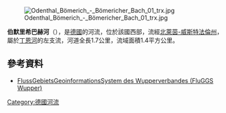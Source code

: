 {{Refimprove|time=2020-07-16T03:45:02+00:00}}
{{Coord|51.066896|N|7.177114|E|display=title}}

[[Image:Odenthal_Bömerich_-_Bömericher_Bach_01_trx.jpg|right]]

'''伯默里希巴赫河'''（{{lang-de|Bömericher Bach}}），是[[德國|德國]]的河流，位於該國西部，流經[[北萊茵-威斯特法倫州|北萊茵-威斯特法倫州]]，屬於[[丁恩河_(伍珀河支流)|丁恩河]]的左支流，河道全長1.7公里，流域面積1.4平方公里。

==參考資料==
* [http://fluggs.wupperverband.de FlussGebietsGeoinformationsSystem des Wupperverbandes (FluGGS Wupper)]{{Wayback|url=http://fluggs.wupperverband.de/ |date=20160303182641 }}

{{Germany-geo-stub}}
[[Category:德國河流|Category:德國河流]]